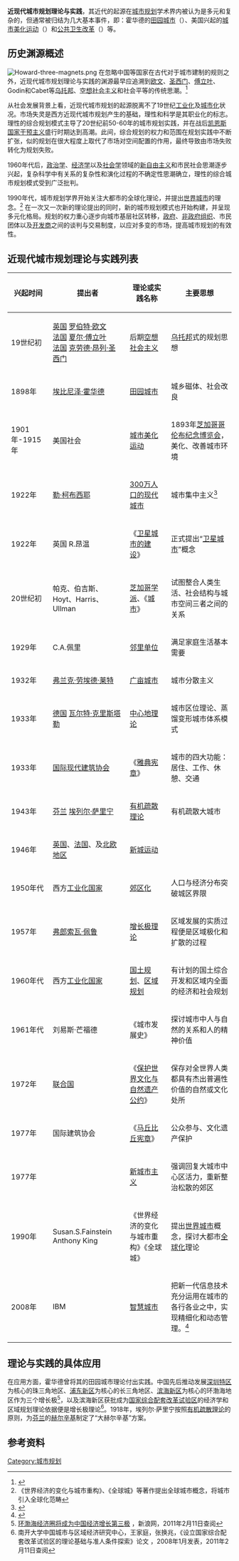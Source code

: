 '''近现代城市规划理论与实践'''，其近代的起源在[[城市规划|城市规划]]学术界内被认为是多元和复杂的，但通常被归结为几大基本事件，即：霍华德的[[田园城市|田园城市]]（{{lang-en|Garden City}}）、美国兴起的[[城市美化运动|城市美化运动]]（{{lang-en|City Beautiful Movement}}）和[[公共卫生改革|公共卫生改革]]（{{lang-en|Public Health Reform}}）等。

== 历史渊源概述 ==
[[File:Howard-three-magnets.png|thumb]]
在忽略中国等国家在古代对于城市建制的规则之外，近现代城市规划理论与实践的渊源最早应追溯到[[欧文|欧文]]、[[圣西门|圣西门]]、[[傅立叶|傅立叶]]、Godin和Cabet等[[乌托邦|乌托邦]]、[[空想社会主义|空想社会主义]]和社会平等的传统思潮。<ref>{{cite book | title=The Origins of Modern Town Planning | url=https://archive.org/details/originsofmodernt0000bene_s9v3 | publisher=The M.I.T. Press | author=Leonardo Benevolo | year=August 1971 | isbn=978-0-262-52018-8}}</ref>

从社会发展背景上看，近现代城市规划的起源脱离不了19世纪[[工业化|工业化]]及[[城市化|城市化]]状况。市场失灵是西方近现代城市规划产生的基础，理性和科学是其职业化的标志。理性的综合规划模式主导了20世纪前50-60年的城市规划实践，并在战后[[凯恩斯主义|凯恩斯国家干预主义]]盛行时期达到高潮。此间，综合规划的权力和范围在规划实践中不断扩张，似的规划在很大程度上取代了市场对空间配置的作用，最终导致由市场失败转化为规划失败。

1960年代后，[[政治学|政治学]]、[[经济学|经济学]]以及[[社会学|社会学]]领域的[[新自由主义|新自由主义]]和市民社会思潮逐步兴起，复杂科学中有关系的复杂性和演化过程的不确定性思潮确立，理性的综合城市规划模式受到广泛批判。

1990年代，城市规划学界开始关注大都市的全球化理论，并提出[[世界城市|世界城市]]的理念。<ref>《世界经济的变化与城市重构》、《全球城》等著作提出全球城市概念，将城市引入全球化范畴</ref>
在一次又一次新的理论提出的同时，新的城市规划模式也开始构建，并呈现多元化格局。规划的权力重心逐步向城市基层社区转移，[[政府|政府]]、[[非政府组织|非政府组织]]、市民团体以及[[开发商|开发商]]之间的谈判与交易制度，以应对多变的市场，提高城市规划的有效性。

== 近现代城市规划理论与实践列表 ==

{| class="wikitable sortable"
|-
! 兴起时间 !! 提出者 !! 理论或实践名称 !! 主要思想
|- 
|  19世纪初 || {{flagicon|United Kingdom}}[[英国|英国]] [[罗伯特·欧文|罗伯特·欧文]]<br />{{flagicon|France}} [[法国|法国]] [[夏尔·傅立叶|夏尔·傅立叶]]<br />{{flagicon|France}} [[法国|法国]] [[克劳德·昂列·圣西门|克劳德·昂列·圣西门]] || 后期[[空想社会主义|空想社会主义]] || [[乌托邦|乌托邦]]式的规划思想
|- 
|  1898年 || {{UK}} [[埃比尼泽·霍华德|埃比尼泽·霍华德]] || [[田园城市|田园城市]] || 城乡磁体、社会改良
|- 
|  1901年-1915年 || {{USA}} 美国社会 || [[城市美化运动|城市美化运动]] || 1893年[[芝加哥哥伦布纪念博览会|芝加哥哥伦布纪念博览会]]，美化、改善城市环境
|- 
|  1922年 || {{FRA}} [[勒·柯布西耶|勒·柯布西耶]] || [[300万人口的现代城市|300万人口的现代城市]] || 城市集中主义<ref>{{cite book | title=勒·柯布西耶新精神丛书《明日之城市》 | publisher=中国建筑工业出版社 | author=[[勒·柯布西耶|勒·柯布西耶]] | year=1922年著，2009年译 | location=北京 | isbn=9787112107544}}</ref>
|- 
|  1922年 || {{UK}} 英国 R.昂温 || 《[[卫星城市的建设|卫星城市的建设]]》 || 正式提出“[[卫星城市|卫星城市]]”概念
|- 
|  20世纪初 || {{USA}} 帕克、伯吉斯、Hoyt、Harris、Ullman || [[芝加哥社會學派|芝加哥学派]]、《[[城市|城市]]》 || 试图整合人类生活、社会结构与城市空间三者之间的关系
|- 
|  1929年 || {{USA}} C.A.佩里 || [[邻里单位|邻里单位]] || 满足家庭生活基本需要
|- 
|  1932年 || {{USA}} [[弗兰克·劳埃德·莱特|弗兰克·劳埃德·莱特]] || [[广亩城市|广亩城市]] || 城市分散主义
|- 
|  1933年 || {{flagicon|Germany}} [[德国|德国]] [[瓦尔特·克里斯塔勒|瓦尔特·克里斯塔勒]] || [[中心地理论|中心地理论]] || 城市区位理论、蒸馏变形城市体系模式
|- 
|  1933年 || [[国际现代建筑协会|国际现代建筑协会]] || 《[[雅典宪章|雅典宪章]]》 || 城市的四大功能：居住、工作、休憩、交通
|- 
|  1943年 || {{flagicon|Finland}}[[芬兰|芬兰]] [[埃列尔·萨里宁|埃列尔·萨里宁]] || [[有机疏散理论|有机疏散理论]] || 有机疏散大城市
|- 
|  1946年 || [[英国|英国]]、[[法国|法国]]、及[[北欧|北欧地区]] || [[新城运动|新城运动]] || 
|- 
|  1950年代 || 西方[[工业化国家|工业化国家]] || [[郊区化|郊区化]] || 人口与经济分布突破城区界限
|- 
|  1957年 || {{FRA}} [[弗郎索瓦·佩鲁|弗郎索瓦·佩鲁]] || [[增长极理论|增长极理论]] || 区域发展的实质过程便是区域极化和扩散的过程
|- 
|  1960年代 || 西方[[工业化国家|工业化国家]] || [[国土规划|国土规划]]、[[区域规划|区域规划]] || 有计划的国土综合开发和区域内全面的经济和社会规划
|- 
|  1961年代 || {{USA}} 刘易斯·芒福德 || 《城市发展史》 || 探讨城市中人与自然的关系和人的精神价值
|- 
|  1972年 || [[联合国|联合国]] || 《[[保护世界文化与自然遗产公约|保护世界文化与自然遗产公约]]》 || 保存对全世界人类都具有杰出普遍性价值的自然或文化处所
|- 
|  1977年 || 国际建筑协会 || 《[[马丘比丘宪章|马丘比丘宪章]]》 || 公众参与、文化遗产保护
|- 
|  1977年 || {{USA}} ||  [[新城市主义|新城市主义]] || 强调回复大城市中心区活力，重新整治松散的郊区
|- 
|  1990年  || {{USA}} Susan.S.Fainstein<br />Anthony King || 《世界经济的变化与城市重构》《全球城》 || 提出[[世界城市|世界城市]]概念，探讨大都市[[全球化|全球化]]理论
|-
|  2008年 || {{USA}} IBM || [[智慧城市|智慧城市]] || 把新一代信息技术充分运用在城市的各行各业之中，实现精细化和动态管理。<ref name="智慧城市发展与低碳经济">{{cite journal | title=智慧城市发展与低碳经济 | author=黄天航，刘瑞霖，党安荣 | journal=北京规划建设 | year=2011 | volume=2 | pages=39-44}}</ref>
|}

== 理论与实践的具体应用 ==
在应用方面，霍华德曾将其的田园城市理论付出实践。中国先后推动发展[[深圳特区|深圳特区]]为核心的珠三角地区、[[浦东新区|浦东新区]]为核心的长三角地区、[[滨海新区|滨海新区]]为核心的环渤海地区作为三个增长极<ref>[http://finance.sina.com.cn/g/20080422/14344784249.shtml 环渤海经济圈将成为中国经济增长第三极] {{Wayback|url=http://finance.sina.com.cn/g/20080422/14344784249.shtml |date=20190602171752 }}，新浪网，2011年2月11日查阅</ref>，以及滨海新区获批成为[[国家综合配套改革试验区|国家综合配套改革试验区]]的经济学和区域规划理论依据便是增长极理论<ref>南开大学中国城市与区域经济研究中心，王家庭，张换兆，《设立国家综合配套改革试验区的理论基础与准人条件探索》论文 ，2008年1月发表，2011年2月11日查阅</ref>。1918年，埃列尔·萨里宁按照[[有机疏散理论|有机疏散理论]]的原则，为[[芬兰|芬兰]]的[[赫尔辛基|赫尔辛基]]制定了“大赫尔辛基”方案。

== 参考资料 ==
{{reflist}}
{{城市与区域规划}}
[[Category:城市规划|Category:城市规划]]